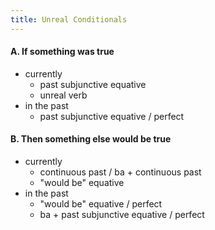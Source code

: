 ```yaml
---
title: Unreal Conditionals
---
```


#### A. If something was true
- currently
	- past subjunctive equative
	- unreal verb
- in the past
	- past subjunctive equative / perfect
#### B. Then something else would be true
- currently
	- continuous past / ba + continuous past
	- "would be" equative
- in the past
	- "would be" equative / perfect
	- ba + past subjunctive equative / perfect
